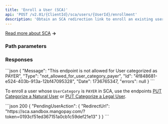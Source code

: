 ```yaml
---
title: 'Enroll a User (SCA)'
api: 'POST /v2.01/{ClientId}/sca/users/{UserId}/enrollment'  
description: 'Obtain an SCA redirection link to enroll an existing user'
---
```





[Read more about SCA](/guides/users/sca) **&rarr;**

### Path parameters  

<UserId />  

### Responses  

<AccordionGroup>

<Accordion title="200">  

<PendingUserActionResponse />  

</Accordion>

</AccordionGroup> 

<AccordionGroup>

<Accordion title="400 - Endpoint not allowed if category is PAYER">
```json 
{
    "Message": "This endpoint is not allowed for User categorized as PAYER",
    "Type": "not_allowed_for_user_category_payer",
    "Id": "4f848681-e524-403b-913a-12bf47095328",
    "Date": 1736765347,
    "errors": null
}
```

To enroll a user whose `UserCategory` is `PAYER` in SCA, use the endpoints [PUT Categorize a Natural User](/api-reference/users/categorize-natural-user) or [PUT Categorize a Legal User](/api-reference/users/categorize-legal-user).
</Accordion>

</AccordionGroup>

<ResponseExample>  
```json 200
{
    "PendingUserAction": {
        "RedirectUrl": "https://sca.sandbox.mangopay.com/?token=0193cf51ed367151a0cb1c59def21e13"
    }
}
```
</ResponseExample>  

<RequestExample>  
<RestGetNoBody/>
</RequestExample>